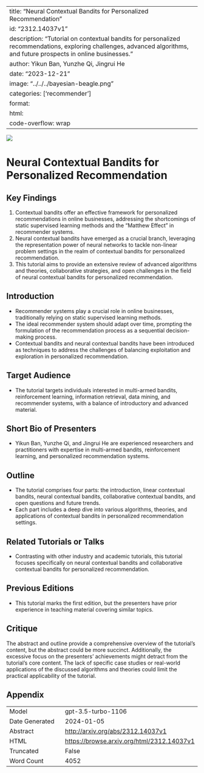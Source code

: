 
---
title: "Neural Contextual Bandits for Personalized Recommendation"
id: "2312.14037v1"
description: "Tutorial on contextual bandits for personalized recommendations, exploring challenges, advanced algorithms, and future prospects in online businesses."
author: Yikun Ban, Yunzhe Qi, Jingrui He
date: "2023-12-21"
image: "../../../bayesian-beagle.png"
categories: ['recommender']
format:
  html:
    code-overflow: wrap
---

![](None)

# Neural Contextual Bandits for Personalized Recommendation

## **Key Findings**

1. Contextual bandits offer an effective framework for personalized recommendations in online businesses, addressing the shortcomings of static supervised learning methods and the "Matthew Effect" in recommender systems.
2. Neural contextual bandits have emerged as a crucial branch, leveraging the representation power of neural networks to tackle non-linear problem settings in the realm of contextual bandits for personalized recommendation.
3. This tutorial aims to provide an extensive review of advanced algorithms and theories, collaborative strategies, and open challenges in the field of neural contextual bandits for personalized recommendation.

## **Introduction**

- Recommender systems play a crucial role in online businesses, traditionally relying on static supervised learning methods.
- The ideal recommender system should adapt over time, prompting the formulation of the recommendation process as a sequential decision-making process.
- Contextual bandits and neural contextual bandits have been introduced as techniques to address the challenges of balancing exploitation and exploration in personalized recommendation.

## **Target Audience**

- The tutorial targets individuals interested in multi-armed bandits, reinforcement learning, information retrieval, data mining, and recommender systems, with a balance of introductory and advanced material.

## **Short Bio of Presenters**

- Yikun Ban, Yunzhe Qi, and Jingrui He are experienced researchers and practitioners with expertise in multi-armed bandits, reinforcement learning, and personalized recommendation systems.

## **Outline**

- The tutorial comprises four parts: the introduction, linear contextual bandits, neural contextual bandits, collaborative contextual bandits, and open questions and future trends.
- Each part includes a deep dive into various algorithms, theories, and applications of contextual bandits in personalized recommendation settings.

## **Related Tutorials or Talks**

- Contrasting with other industry and academic tutorials, this tutorial focuses specifically on neural contextual bandits and collaborative contextual bandits for personalized recommendation.

## **Previous Editions**

- This tutorial marks the first edition, but the presenters have prior experience in teaching material covering similar topics.

## **Critique**

The abstract and outline provide a comprehensive overview of the tutorial's content, but the abstract could be more succinct. Additionally, the excessive focus on the presenters' achievements might detract from the tutorial's core content. The lack of specific case studies or real-world applications of the discussed algorithms and theories could limit the practical applicability of the tutorial.

## Appendix

|          |          |
|----------|----------|
| Model     | gpt-3.5-turbo-1106       |
| Date Generated     | 2024-01-05       |
| Abstract | [http://arxiv.org/abs/2312.14037v1](http://arxiv.org/abs/2312.14037v1)        |
| HTML     | [https://browse.arxiv.org/html/2312.14037v1](https://browse.arxiv.org/html/2312.14037v1)       |
| Truncated       | False       |
| Word Count       | 4052       |